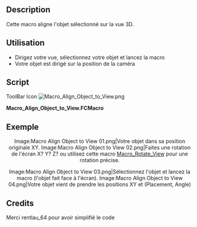<languages/>
{{Macro/fr
|Name=Macro Align Object to View
|Icon=Macro_Align_Object_to_View.png
|Translate=Macro Align Object to View
|Description=Cette macro aligne l'objet sélectionné sur la vue 3D.
|Author=Mario52
|Version=0.1
|Date=2015-01-16
|FCVersion=All
|Download=[https://www.freecadweb.org/wiki/images/f/f4/Macro_Align_Object_to_View.png ToolBar Icon]
|SeeAlso=[[File:FCCamera 00.png|32px|FCCamera]] [[Macro_FCCamera/fr|Macro_FCCamera]]
}}

==Description==
Cette macro aligne l'objet sélectionné sur la vue 3D.

==Utilisation==
* Dirigez votre vue, sélectionnez votre objet et lancez la macro
* Votre objet est dirigé sur la position de la caméra

==Script==
ToolBar Icon [[Image:Macro_Align_Object_to_View.png]] 

'''Macro_Align_Object_to_View.FCMacro'''

{{MacroCode|code=
# This macro place your object selected to the position ActiveView (camera)
# extact FCCamera
# 16/01/2015

__title__  ="Align Object to View"
__author__ = "Mario52"
__date__   = "16/01/2015"
__version__= "0.1"

import pivy
from pivy import coin

sel = FreeCADGui.Selection.getSelection()
Nameelement = sel[0].Name
App.Console.PrintMessage(str(Nameelement)+"\n")

pl = FreeCAD.Placement()
pl.Rotation = FreeCADGui.ActiveDocument.ActiveView.getCameraOrientation()
pl.Base = FreeCAD.Vector(0.0,0.0,0.0)

App.ActiveDocument.getObject(Nameelement).Placement=pl

}}

==Exemple==

<center>
<gallery widths="300" heights="200" perrow="2">
Image:Macro Align Object to View 01.png|Votre objet dans sa position originale XY.
Image:Macro Align Object to View 02.png|Faites une rotation de l'écran X? Y? Z? ou utilisez cette macro [[Macro_Rotate_View|Macro_Rotate_View]] pour une rotation précise.
</gallery>
</center>

<center>
<gallery widths="300" heights="200" perrow="2">
Image:Macro Align Object to View 03.png|Sélectionnez l'objet et lancez la macro (l'objet fait face à l'écran).
Image:Macro Align Object to View 04.png|Votre objet vient de prendre les positions XY et (Placement, Angle)
</gallery>
</center>

==Credits==
Merci rentlau_64 pour avoir simplifié le code

{{clear}}
